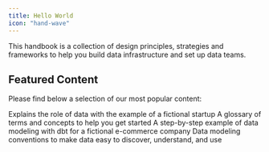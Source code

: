 ```yaml
---
title: Hello World
icon: "hand-wave"
---
```


This handbook is a collection of design principles, strategies and frameworks to help you
build data infrastructure and set up data teams.

## Featured Content

Please find below a selection of our most popular content:

<CardGroup cols={2}>
  <Card
    title="Startup Data Journey"
    icon="stars"
    href="https://mintlify.com/docs/settings/global"
  >
    Explains the role of data with the example of a fictional startup
  </Card>
  <Card
    title="Core Concepts"
    icon="brain"
    href="https://mintlify.com/docs/api-playground/openapi"
  >
    A glossary of terms and concepts to help you get started
  </Card>
  <Card
    title="Data Modeling Example"
    icon="screwdriver-wrench"
    href="https://mintlify.com/docs/components/accordion"
  >
    A step-by-step example of data modeling with dbt for a fictional e-commerce
    company
  </Card>
  <Card
    title="Good Conventions"
    icon="thumbs-up"
    href="https://mintlify.com/customers"
  >
    Data modeling conventions to make data easy to discover, understand, and use
  </Card>
</CardGroup>
